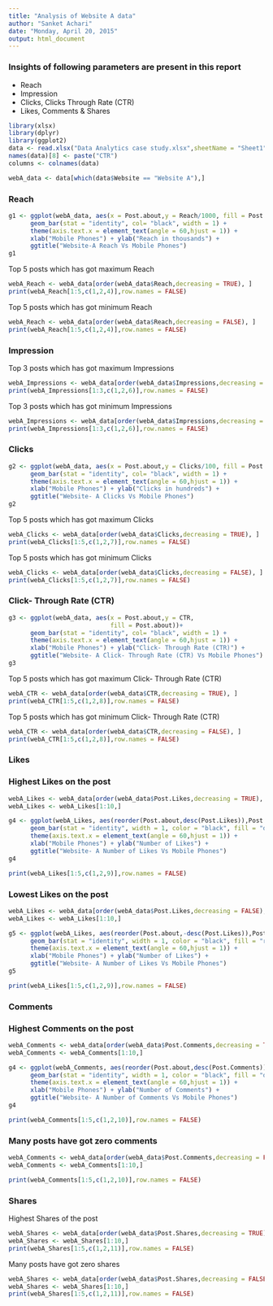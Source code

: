 ---
title: "Analysis of Website A data"
author: "Sanket Achari"
date: "Monday, April 20, 2015"
output: html_document
---


### Insights of following parameters are present in this report
- Reach
- Impression 
- Clicks, Clicks Through Rate (CTR)
- Likes, Comments & Shares

```{r,echo=FALSE, warning=FALSE, cache=TRUE, message=FALSE,comment=NA}
library(xlsx)
library(dplyr)
library(ggplot2)
data <- read.xlsx("Data Analytics case study.xlsx",sheetName = "Sheet1")
names(data)[8] <- paste("CTR")
columns <- colnames(data)

webA_data <- data[which(data$Website == "Website A"),]
```

### Reach 
```{r,echo=FALSE, cache =TRUE,message=FALSE ,fig.height= 8, fig.width= 12, fig.align='center',comment=NA}
g1 <- ggplot(webA_data, aes(x = Post.about,y = Reach/1000, fill = Post.about))+
      geom_bar(stat = "identity", col= "black", width = 1) + 
      theme(axis.text.x = element_text(angle = 60,hjust = 1)) +
      xlab("Mobile Phones") + ylab("Reach in thousands") +
      ggtitle("Website-A Reach Vs Mobile Phones")
g1

```

Top 5 posts which has got maximum Reach
```{r, echo=FALSE,comment=NA}
webA_Reach <- webA_data[order(webA_data$Reach,decreasing = TRUE), ] 
print(webA_Reach[1:5,c(1,2,4)],row.names = FALSE)
```

Top 5 posts which has got minimum Reach
```{r, echo=FALSE,comment=NA}
webA_Reach <- webA_data[order(webA_data$Reach,decreasing = FALSE), ] 
print(webA_Reach[1:5,c(1,2,4)],row.names = FALSE)
```

### Impression

Top 3 posts which has got maximum Impressions
```{r, echo=FALSE,comment=NA}
webA_Impressions <- webA_data[order(webA_data$Impressions,decreasing = TRUE), ] 
print(webA_Impressions[1:3,c(1,2,6)],row.names = FALSE)
```

Top 3 posts which has got minimum Impressions
```{r, echo=FALSE,comment=NA}
webA_Impressions <- webA_data[order(webA_data$Impressions,decreasing = FALSE), ] 
print(webA_Impressions[1:3,c(1,2,6)],row.names = FALSE)
```


### Clicks
```{r, echo=FALSE, cache =TRUE,message=FALSE ,fig.height= 6.5, fig.width= 12, fig.align='center',comment=NA}
g2 <- ggplot(webA_data, aes(x = Post.about,y = Clicks/100, fill = Post.about))+
      geom_bar(stat = "identity", col= "black", width = 1) + 
      theme(axis.text.x = element_text(angle = 60,hjust = 1)) +
      xlab("Mobile Phones") + ylab("Clicks in hundreds") +
      ggtitle("Website- A Clicks Vs Mobile Phones")
g2

```


Top 5 posts which has got maximum Clicks
```{r, echo=FALSE,comment=NA}
webA_Clicks <- webA_data[order(webA_data$Clicks,decreasing = TRUE), ] 
print(webA_Clicks[1:5,c(1,2,7)],row.names = FALSE)
```

Top 5 posts which has got minimum Clicks
```{r, echo=FALSE,comment=NA}
webA_Clicks <- webA_data[order(webA_data$Clicks,decreasing = FALSE), ] 
print(webA_Clicks[1:5,c(1,2,7)],row.names = FALSE)
```

### Click- Through Rate (CTR)

```{r,echo=FALSE,cache =TRUE,message=FALSE ,fig.height= 6, fig.width= 12, fig.align='center',comment=NA}
g3 <- ggplot(webA_data, aes(x = Post.about,y = CTR, 
                            fill = Post.about))+
      geom_bar(stat = "identity", col= "black", width = 1) + 
      theme(axis.text.x = element_text(angle = 60,hjust = 1)) +
      xlab("Mobile Phones") + ylab("Click- Through Rate (CTR)") +
      ggtitle("Website- A Click- Through Rate (CTR) Vs Mobile Phones")
g3

```


Top 5 posts which has got maximum Click- Through Rate (CTR)
```{r, echo=FALSE,comment=NA}
webA_CTR <- webA_data[order(webA_data$CTR,decreasing = TRUE), ] 
print(webA_CTR[1:5,c(1,2,8)],row.names = FALSE)
```

 Top 5 posts which has got minimum Click- Through Rate (CTR)
```{r, echo=FALSE,comment=NA}
webA_CTR <- webA_data[order(webA_data$CTR,decreasing = FALSE), ] 
print(webA_CTR[1:5,c(1,2,8)],row.names = FALSE)
```


### Likes

### Highest Likes on the post
```{r, echo=FALSE,comment=NA}
webA_Likes <- webA_data[order(webA_data$Post.Likes,decreasing = TRUE), ] 
webA_Likes <- webA_Likes[1:10,] 
```

```{r,echo=FALSE,cache =TRUE,message=FALSE ,fig.height= 6, fig.width= 6, fig.align='center',comment=NA}
g4 <- ggplot(webA_Likes, aes(reorder(Post.about,desc(Post.Likes)),Post.Likes))+
      geom_bar(stat = "identity", width = 1, color = "black", fill = "darkgreen") + 
      theme(axis.text.x = element_text(angle = 60,hjust = 1)) +
      xlab("Mobile Phones") + ylab("Number of Likes") +
      ggtitle("Website- A Number of Likes Vs Mobile Phones")
g4

print(webA_Likes[1:5,c(1,2,9)],row.names = FALSE)
```

### Lowest Likes on the post

```{r,echo=FALSE,cache =TRUE,message=FALSE ,fig.height= 6, fig.width= 6, fig.align='center',comment=NA}
webA_Likes <- webA_data[order(webA_data$Post.Likes,decreasing = FALSE), ] 
webA_Likes <- webA_Likes[1:10,] 

g5 <- ggplot(webA_Likes, aes(reorder(Post.about,-desc(Post.Likes)),Post.Likes))+
      geom_bar(stat = "identity", width = 1, color = "black", fill = "red") + 
      theme(axis.text.x = element_text(angle = 60,hjust = 1)) +
      xlab("Mobile Phones") + ylab("Number of Likes") +
      ggtitle("Website- A Number of Likes Vs Mobile Phones")
g5

print(webA_Likes[1:5,c(1,2,9)],row.names = FALSE)
```




### Comments

### Highest Comments on the post

```{r,echo=FALSE,cache =TRUE,message=FALSE ,fig.height= 8, fig.width= 8, fig.align='center',comment=NA}
webA_Comments <- webA_data[order(webA_data$Post.Comments,decreasing = TRUE), ] 
webA_Comments <- webA_Comments[1:10,] 

g4 <- ggplot(webA_Comments, aes(reorder(Post.about,desc(Post.Comments)),Post.Comments))+
      geom_bar(stat = "identity", width = 1, color = "black", fill = "darkgreen") + 
      theme(axis.text.x = element_text(angle = 60,hjust = 1)) +
      xlab("Mobile Phones") + ylab("Number of Comments") +
      ggtitle("Website- A Number of Comments Vs Mobile Phones")
g4

print(webA_Comments[1:5,c(1,2,10)],row.names = FALSE)
```

### Many posts have got zero comments
```{r,echo=FALSE,cache =TRUE,message=FALSE ,fig.height= 6, fig.width= 6, fig.align='center',comment=NA}
webA_Comments <- webA_data[order(webA_data$Post.Comments,decreasing = FALSE), ] 
webA_Comments <- webA_Comments[1:10,] 

print(webA_Comments[1:5,c(1,2,10)],row.names = FALSE)
```




### Shares

Highest Shares of the post

```{r,echo=FALSE,cache =TRUE,message=FALSE ,fig.height= 6, fig.width= 6, fig.align='center',comment=NA}
webA_Shares <- webA_data[order(webA_data$Post.Shares,decreasing = TRUE), ] 
webA_Shares <- webA_Shares[1:10,] 
print(webA_Shares[1:5,c(1,2,11)],row.names = FALSE)
```

Many posts have got zero shares
```{r,echo=FALSE,cache =TRUE,message=FALSE ,fig.height= 6, fig.width= 6, fig.align='center',comment=NA}
webA_Shares <- webA_data[order(webA_data$Post.Shares,decreasing = FALSE), ] 
webA_Shares <- webA_Shares[1:10,] 
print(webA_Shares[1:5,c(1,2,11)],row.names = FALSE)
```

